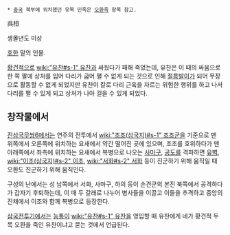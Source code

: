  * [[중국]] 북부에 위치했던 유목 민족은 [[오환족]] 항목 참고.

呉桓

생몰년도 미상

[[후한]] 말의 인물.

[[황건적]]으로 [[wiki:"유찬#s-1" 유찬]]과 싸웠다가 패해 죽었는데, 유찬은 이 때의 싸움으로 한 쪽 팔에 상처를 입어 다리가 굽어 펼 수 없게 되는 것으로 인해 [[절름발이]]가 되어 무장으로 활동할 수 없게 되었지만 유찬이 칼로 다리 근육을 자르는 위험한 행위를 하고 나서 다리를 펼 수 있게 되고 상처가 나아 걸을 수 있게 되었다.

== 창작물에서 ==
[[진삼국무쌍6]]에서는 연주의 전투에서 [[wiki:"조조(삼국지)#s-1" 조조]]군을 기준으로 맨 위쪽에서 오른쪽에 위치하는 요새에서 약간 떨어진 곳에 있으며, 조조를 호위하다가 맨 아래쪽에서 좌측에 위치하는 요새에서 복병으로 나오는 [[사마구]], [[공도]]를 격파하면 [[유벽]], [[wiki:"이조(삼국지)#s-2" 이조]], [[wiki:"서화#s-2" 서화]] 등이 진군하기 위해 움직일 때 오환도 진군하기 위해 움직인다.

구성의 난에서는 성 남쪽에서 서화, 사마구, 하의 등이 손견군의 본진 북쪽에서 공격하다가 갑자기 후퇴하는데, 이 때 두 갈래로 나누어 병사들을 이끌고 이들을 추격하고 중앙의 진채에서 이조와 함께 복병으로 등장한다.

[[삼국전투기]]에서는 [[능통]]이 [[wiki:"유찬#s-1" 유찬]]을 영입할 때 유찬에게 네가 황건적 두목 오환을 죽인 유찬이냐고 묻는 것에서 언급된다.
